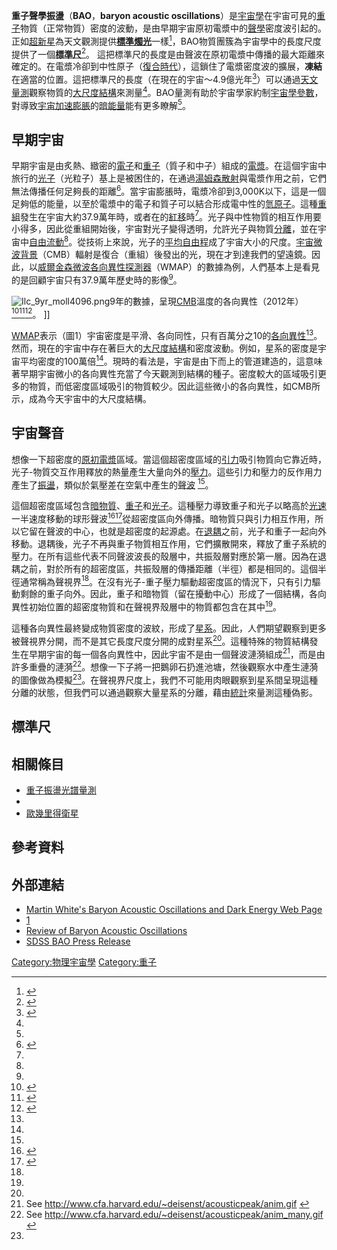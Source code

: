 {{Physical_cosmology}}
'''重子聲學振盪'''（'''BAO'''，'''baryon acoustic oscillations'''）是[[宇宙學|宇宙學]]在宇宙可見的[[重子|重子]]物質（正常物質）密度的波動，是由早期宇宙原初電漿中的[[聲學|聲學]]密度波引起的。正如[[超新星|超新星]]為天文觀測提供'''[[標準燭光|標準燭光]] '''一樣<ref name="ref:Perlmutter">
{{cite journal
 |last1=Perlmutter |first1=S.
 |display-authors=etal
 |year=1999
 |title=Measurements of Ω and Λ from 42 High‐Redshift Supernovae
 |journal=[[The_Astrophysical_Journal|The Astrophysical Journal]]
 |volume=517 |issue=2 |pages=565–586
 |arxiv=astro-ph/9812133
 |bibcode=1999ApJ...517..565P
 |doi=10.1086/307221
|s2cid=118910636
 }}</ref>，BAO物質團簇為宇宙學中的長度尺度提供了一個'''[[標準尺|標準尺]]'''<ref name="ref:EisensteinNAR">
{{cite journal
 |last=Eisenstein |first=D. J.
 |year=2005
 |title=Dark energy and cosmic sound
 |journal=[[New_Astronomy_Reviews|New Astronomy Reviews]]
 |volume=49 |issue=7–9|page=360
 |bibcode=2005NewAR..49..360E
 |doi=10.1016/j.newar.2005.08.005
|osti=987204
 }}</ref>。 
這把標準尺的長度是由聲波在原初電漿中傳播的最大距離來確定的。在電漿冷卻到中性原子（[[復合_(宇宙學)|復合時代]]），這鎖住了電漿密度波的擴展，'''凍結'''在適當的位置。這把標準尺的長度（在現在的宇宙〜4.9億光年<ref name="ref:EisensteinAPJ">
{{cite journal
 |last1=Eisenstein  |first1=D. J.
 |display-authors=etal
 |year=2005
 |title=Detection of the Baryon Acoustic Peak in the Large‐Scale Correlation Function of SDSS Luminous Red Galaxies
 |journal=[[The_Astrophysical_Journal|The Astrophysical Journal]]
 |volume=633 |issue=2 |pages=560–574
 |arxiv=astro-ph/0501171
 |bibcode=2005ApJ...633..560E
 |doi=10.1086/466512
|s2cid=4834543
 }}</ref>）可以通過[[巡天調查|天文量測]]觀察物質的[[大尺度結構|大尺度結構]]來測量<ref name="ref:EisensteinAPJ"/>。BAO量測有助於宇宙學家約制[[ΛCDM模型#參數|宇宙學參數]]，對導致[[宇宙加速膨脹|宇宙加速膨脹]]的[[暗能量|暗能量]]能有更多瞭解<ref name="ref:EisensteinNAR"/>。

== 早期宇宙 ==
早期宇宙是由炙熱、緻密的[[電子|電子]]和[[重子|重子]]（質子和中子）組成的[[電漿|電漿]]。在這個宇宙中旅行的[[光子|光子]]（光粒子）基上是被困住的，在通過[[湯姆森散射|湯姆森散射]]與電漿作用之前，它們無法傳播任何足夠長的距離<ref name="ref:Dodelson">
{{cite book
 |last=Dodelson |first=S.
 |year=2003
 |title=Modern Cosmology
 |publisher=[[Academic_Press|Academic Press]]
 |isbn=978-0122191411
}}</ref>。當宇宙膨脹時，電漿冷卻到3,000K以下，這是一個足夠低的能量，以至於電漿中的電子和質子可以結合形成電中性的[[氫原子|氫原子]]。這種[[復合_(宇宙學)|重組]]發生在宇宙大約37.9萬年時，或者在{{nowrap|1=''z'' = 1089}}的[[紅移|紅移]]時<ref name="ref:Dodelson"/>。光子與中性物質的相互作用要小得多，因此從重組開始後，宇宙對光子變得透明，允許光子與物質[[退耦_(宇宙學)|分離]]，並在宇宙中[[自由流|自由流動]]<ref name="ref:Dodelson"/>。從技術上來說，光子的[[平均自由程|平均自由程]]成了宇宙大小的尺度。[[宇宙微波背景|宇宙微波背景]]（CMB）輻射是復合（重組）後發出的光，現在才到達我們的望遠鏡。因此，以[[威爾金森微波各向異性探測器|威爾金森微波各向異性探測器]]（WMAP）的數據為例，人們基本上是看見的是回顧宇宙只有37.9萬年歷史時的影像<ref name="ref:Dodelson"/>。

[[File:Ilc_9yr_moll4096.png|thumb]]9年的數據，呈現[[宇宙微波背景|CMB]]溫度的各向異性（2012年）<ref name="Space-20121221">{{cite web
 |last=Gannon
 |first=M.
 |title=New 'Baby Picture' of Universe Unveiled
 |url=http://www.space.com/19027-universe-baby-picture-wmap.html
 |date=December 21, 2012
 |publisher=[[Space.com|Space.com]]
 |accessdate=December 21, 2012
 |archive-date=2019-05-23
 |archive-url=https://web.archive.org/web/20190523031338/https://www.space.com/19027-universe-baby-picture-wmap.html
 |dead-url=no
 }}</ref><ref name="arXiv-20121220">
{{cite journal
 |last=Bennett |first=C. L.
 |display-authors=etal
 |year=2012
 |title=Nine-Year Wilkinson Microwave Anisotropy Probe (WMAP) Observations: Final Maps and Results
 |arxiv=1212.5225
 |doi=10.1088/0067-0049/208/2/20
 |volume=208
 |issue=2
 |journal=The Astrophysical Journal Supplement Series
 |page=20
 |bibcode=2013ApJS..208...20B
|s2cid=119271232
 }}</ref><ref name="ref:WMAP">{{cite journal
 |last=Hinshaw
 |first=G.
 |display-authors=etal
 |year=2009
 |title=Five-year Wilkinson Microwave Anisotropy Probe observations: Data processing, sky maps, and basic results
 |url=http://lambda.gsfc.nasa.gov/product/map/dr3/pub_papers/fiveyear/basic_results/wmap5basic_reprint.pdf
 |journal=[[The_Astrophysical_Journal_Supplement_Series|The Astrophysical Journal Supplement Series]]
 |volume=180
 |issue=2
 |pages=225–245
 |arxiv=0803.0732
 |bibcode=2009ApJS..180..225H
 |doi=10.1088/0067-0049/180/2/225
 |s2cid=3629998
 |access-date=2020-10-28
 |archive-date=2021-03-18
 |archive-url=https://web.archive.org/web/20210318121434/https://lambda.gsfc.nasa.gov/product/map/dr3/pub_papers/fiveyear/basic_results/wmap5basic_reprint.pdf
 |dead-url=no
 }}</ref>。
]]

[[威爾金森微波各向異性探測器|WMAP]]表示（圖1）宇宙密度是平滑、各向同性，只有百萬分之10的[[各向異性|各向異性]]<ref name="ref:Dodelson"/>。然而，現在的宇宙中存在著巨大的[[大尺度結構|大尺度結構]]和密度波動。例如，星系的密度是宇宙平均密度的100萬倍<ref name="ref:EisensteinNAR"/>。現時的看法是，宇宙是由下而上的管道建造的，這意味著早期宇宙微小的各向異性充當了今天觀測到結構的種子。密度較大的區域吸引更多的物質，而低密度區域吸引的物質較少。因此這些微小的各向異性，如CMB所示，成為今天宇宙中的大尺度結構。

== 宇宙聲音 ==
想像一下超密度的[[結構形成#原初電漿|原初電漿]]區域。當這個超密度區域的[[引力|引力]]吸引物質向它靠近時，光子-物質交互作用釋放的熱量產生大量向外的[[壓力|壓力]]。這些引力和壓力的反作用力產生了[[振盪|振盪]]，類似於氣壓差在空氣中產生的[[聲波|聲波]] <ref name="ref:EisensteinAPJ"/>。

這個超密度區域包含[[暗物質|暗物質]]、[[重子|重子]]和[[光子|光子]]。這種壓力導致重子和光子以略高於[[光速|光速]]一半速度移動的球形聲波<ref name="ref:SunyaevZeldovich">{{cite journal
 |last1=Sunyaev
 |first1=R.
 |last2=Zeldovich
 |first2=Ya. B.
 |year=1970
 |title=Small-Scale Fluctuations of Relic Radiation
 |journal=[[Astrophysics_and_Space_Science|Astrophysics and Space Science]]
 |volume=7
 |issue=1
 |page=3
 |bibcode=1970Ap&SS...7....3S
 |doi=10.1007/BF00653471
 |doi-broken-date=2020-08-23
 |url=https://link.springer.com/article/10.1007/BF00653471
 |url-access=subscription
 |access-date=2020-11-02
 |archive-date=2021-03-18
 |archive-url=https://web.archive.org/web/20210318143356/https://link.springer.com/article/10.1007/BF00653471
 |dead-url=no
 }}</ref><ref name="ref:PeeblesYu">
{{cite journal
 |last1=Peebles  |first1=P. J. E.
 |last2=Yu |first2=J. T.
 |year=1970
 |title=Primeval Adiabatic Perturbation in an Expanding Universe
 |url=https://archive.org/details/sim_astrophysical-journal_1970-12_162_3/page/815  |journal=[[The_Astrophysical_Journal|The Astrophysical Journal]]
 |volume=162 |issue= |page=815
 |bibcode=1970ApJ...162..815P
 |doi=10.1086/150713
}}</ref>從超密度區向外傳播。暗物質只與引力相互作用，所以它留在聲波的中心，也就是超密度的起源處。在[[退耦|退耦]]之前，光子和重子一起向外移動。退耦後，光子不再與重子物質相互作用，它們擴散開來，釋放了重子系統的壓力。在所有這些代表不同聲波波長的殼層中，共振殼層對應於第一層。因為在退耦之前，對於所有的超密度區，共振殼層的傳播距離（半徑）都是相同的。這個半徑通常稱為聲視界<ref name="ref:EisensteinAPJ"/>。在沒有光子-重子壓力驅動超密度區的情況下，只有引力驅動剩餘的重子向外。因此，重子和暗物質（留在擾動中心）形成了一個結構，各向異性初始位置的超密度物質和在聲視界殼層中的物質都包含在其中<ref name="ref:EisensteinAPJ"/>。

這種各向異性最終變成物質密度的波紋，形成了[[星系|星系]]。因此，人們期望觀察到更多被聲視界分開，而不是其它長度尺度分開的成對星系<ref name="ref:EisensteinAPJ"/>。這種特殊的物質結構發生在早期宇宙的每一個各向異性中，因此宇宙不是由一個聲波漣漪組成<ref>See http://www.cfa.harvard.edu/~deisenst/acousticpeak/anim.gif {{Wayback|url=http://www.cfa.harvard.edu/~deisenst/acousticpeak/anim.gif |date=20181105221013 }}</ref>，而是由許多重疊的漣漪<ref>See http://www.cfa.harvard.edu/~deisenst/acousticpeak/anim_many.gif {{Wayback|url=http://www.cfa.harvard.edu/~deisenst/acousticpeak/anim_many.gif |date=20201117132526 }}</ref>。想像一下子將一把鵝卵石扔進池塘，然後觀察水中產生漣漪的圖像做為模擬<ref name="ref:EisensteinNAR"/>。在聲視界尺度上，我們不可能用肉眼觀察到星系間呈現這種分離的狀態，但我們可以通過觀察大量星系的分離，藉由[[統計|統計]]來量測這種偽影。

== 標準尺 ==

== 相關條目 ==
* [[史隆數位巡天#重子振盪光譜量測|重子振盪光譜量測]]
* {{link-en|中性氣體重子聲學震盪望遠鏡|BINGO (telescope)}}
* [[歐幾里得衛星|歐幾里得衛星]]

== 參考資料 ==
{{Reflist}}

== 外部連結 ==
* [http://astro.berkeley.edu/~mwhite/bao/ Martin White's Baryon Acoustic Oscillations and Dark Energy Web Page] {{Wayback|url=http://astro.berkeley.edu/~mwhite/bao/ |date=20100728230659 }}
* [http://www.cfa.harvard.edu/~deisenst/acousticpeak/] {{Wayback|url=http://www.cfa.harvard.edu/~deisenst/acousticpeak/ |date=20210123112858 }}
* [https://arxiv.org/abs/0910.5224 Review of Baryon Acoustic Oscillations] {{Wayback|url=https://arxiv.org/abs/0910.5224 |date=20210506124227 }}
* [http://www.sdss.org/news/releases/20050111.yardstick.html SDSS BAO Press Release] {{Wayback|url=http://www.sdss.org/news/releases/20050111.yardstick.html |date=20131203174640 }}

{{Cosmology|cTopic=Baryon Acoustic Oscillations}}

{{DEFAULTSORT:Baryon Acoustic Oscillations}}
[[Category:物理宇宙學|Category:物理宇宙學]]
[[Category:重子|Category:重子]]